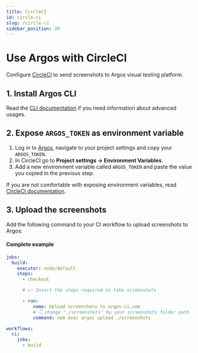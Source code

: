 ```yaml
---
title: CircleCI
id: circle-ci
slug: /circle-ci
sidebar_position: 20
---
```



# Use Argos with CircleCI

Configure [CircleCI](https://circleci.com/) to send screenshots to Argos visual testing platform.

## 1. Install Argos CLI

<InstallDevDep dependency="@argos-ci/cli" />

Read the [CLI documentation](/argos-cli#advanced-usage) if you need information about
advanced usages.

## 2. Expose `ARGOS_TOKEN` as environment variable

1. Log in to [Argos](https://app.argos-ci.com), navigate to your project settings and copy your `ARGOS_TOKEN`.
2. In CircleCI go to **Project settings -> Environment Variables**.
3. Add a new environment variable called `ARGOS_TOKEN` and paste the value you copied in the previous step.

If you are not comfortable with exposing environment variables, read [CircleCI documentation](https://circleci.com/docs/env-vars/).

## 3. Upload the screenshots

Add the following command to your CI workflow to upload screenshots to Argos:

<RunPkgCommand command="argos upload ./screenshots" />

#### Complete example

```yml title=".circleci/config.yml"
jobs:
  build:
    executor: node/default
    steps:
      - checkout

      # 👉 Insert the steps required to take screenshots

      - run:
          name: Upload screenshots to argos-ci.com
          # 👇 change "./screenshots" by your screenshots folder path
          command: npm exec argos upload ./screenshots

workflows:
  ci:
    jobs:
      - build
```

<Enjoy />
